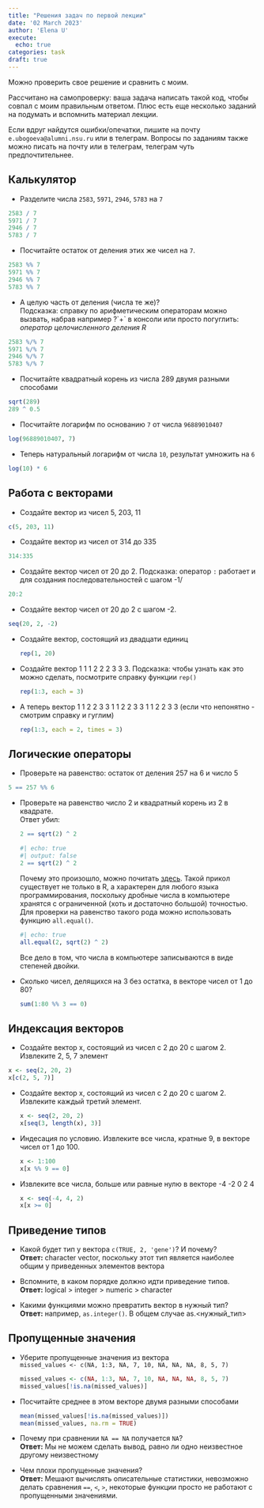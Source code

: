 ```yaml
---
title: "Решения задач по первой лекции"
date: '02 March 2023'
author: 'Elena U'
execute: 
  echo: true
categories: task
draft: true
---
```


Можно проверить свое решение и сравнить с моим.

Рассчитано на самопроверку: ваша задача написать такой код, чтобы совпал с моим правильным ответом. Плюс есть еще несколько заданий на подумать и вспомнить материал лекции.

Если вдруг найдутся ошибки/опечатки, пишите на почту `e.ubogoeva@alumni.nsu.ru` или в телеграм. Вопросы по заданиям также можно писать на почту или в телеграм, телеграм чуть предпочтительнее.

## Калькулятор

-   Разделите числа `2583`, `5971`, `2946`, `5783` на `7`

```r
2583 / 7
5971 / 7
2946 / 7
5783 / 7
```

-   Посчитайте остаток от деления этих же чисел на `7`.

```r
2583 %% 7
5971 %% 7
2946 %% 7
5783 %% 7
```

-   А целую часть от деления (числа те же)?\
    Подсказка: справку по арифметическим операторам можно вызвать, набрав например ?\`+\` в консоли или просто погуглить: *оператор целочисленного деления R*

```r
2583 %/% 7
5971 %/% 7
2946 %/% 7
5783 %/% 7
```

-   Посчитайте квадратный корень из числа 289 двумя разными способами

```r
sqrt(289)
289 ^ 0.5
```

-   Посчитайте логарифм по основанию `7` от числа `96889010407`

```r
log(96889010407, 7)
```

-   Теперь натуральный логарифм от числа `10`, результат умножить на `6`

```r
log(10) * 6
```

## Работа с векторами

-   Создайте вектор из чисел 5, 203, 11

```r
c(5, 203, 11)
```

-   Создайте вектор из чисел от 314 до 335

```r
314:335
```

-   Создайте вектор чисел от 20 до 2. Подсказка: оператор `:` работает и для создания последовательностей с шагом -1/

```r
20:2
```

-   Создайте вектор чисел от 20 до 2 с шагом -2.

```r
seq(20, 2, -2)
```

-   Создайте вектор, состоящий из двадцати единиц

    ```r
    rep(1, 20)
    ```

-   Создайте вектор 1 1 1 2 2 2 3 3 3. Подсказка: чтобы узнать как это можно сделать, посмотрите справку функции `rep()`

    ```r
    rep(1:3, each = 3)
    ```

-   А теперь вектор 1 1 2 2 3 3 1 1 2 2 3 3 1 1 2 2 3 3 (если что непонятно - смотрим справку и гуглим)

    ```r
    rep(1:3, each = 2, times = 3)
    ```

## Логические операторы

-   Проверьте на равенство: остаток от деления 257 на 6 и число 5

```r
5 == 257 %% 6
```

-   Проверьте на равенство число 2 и квадратный корень из 2 в квадрате.\
    Ответ убил:

    ```r
    2 == sqrt(2) ^ 2
    ```

    ```r
    #| echo: true
    #| output: false
    2 == sqrt(2) ^ 2
    ```

    Почему это произошло, можно почитать [здесь](https://cran.r-project.org/doc/FAQ/R-FAQ.html#Why-doesn_0027t-R-think-these-numbers-are-equal_003f). Такой прикол существует не только в R, а характерен для любого языка программирования, поскольку дробные числа в компьютере хранятся с ограниченной (хоть и достаточно большой) точностью. Для проверки на равенство такого рода можно использовать функцию `all.equal()`.

    ```r
    #| echo: true
    all.equal(2, sqrt(2) ^ 2)
    ```

    ::: callout-note
    Все дело в том, что числа в компьютере записываются в виде степеней двойки.
    :::

-   Сколько чисел, делящихся на 3 без остатка, в векторе чисел от 1 до 80?

    ```r
    sum(1:80 %% 3 == 0)
    ```

## Индексация векторов

-   Создайте вектор x, состоящий из чисел с 2 до 20 с шагом 2. Извлеките 2, 5, 7 элемент

```r
x <- seq(2, 20, 2)
x[c(2, 5, 7)]
```

-   Создайте вектор x, состоящий из чисел с 2 до 20 с шагом 2. Извлеките каждый третий элемент.

    ```r
    x <- seq(2, 20, 2)
    x[seq(3, length(x), 3)]
    ```

-   Индесация по условию. Извлеките все числа, кратные 9, в векторе чисел от 1 до 100.

    ```r
    x <- 1:100
    x[x %% 9 == 0]
    ```

-   Извлеките все числа, больше или равные нулю в векторе -4 -2 0 2 4

    ```r
    x <- seq(-4, 4, 2)
    x[x >= 0]
    ```

## Приведение типов

-   Какой будет тип у вектора `c(TRUE, 2, 'gene')`? И почему?\
    **Ответ:** character vector, поскольку этот тип является наиболее общим у приведенных элементов вектора

-   Вспомните, в каком порядке должно идти приведение типов.\
    **Ответ:** logical \> integer \> numeric \> character

-   Какими функциями можно превратить вектор в нужный тип?\
    **Ответ:** например, `as.integer()`. В общем случае as.\<нужный_тип\>

## Пропущенные значения

-   Уберите пропущенные значения из вектора\
    `missed_values <- c(NA, 1:3, NA, 7, 10, NA, NA, NA, 8, 5, 7)`

    ```r
    missed_values <- c(NA, 1:3, NA, 7, 10, NA, NA, NA, 8, 5, 7)
    missed_values[!is.na(missed_values)]
    ```

-   Посчитайте среднее в этом векторе двумя разными способами

    ```r
    mean(missed_values[!is.na(missed_values)])
    mean(missed_values, na.rm = TRUE)
    ```

-   Почему при сравнении `NA == NA` получается `NA`?\
    **Ответ:** Мы не можем сделать вывод, равно ли одно неизвестное другому неизвестному

-   Чем плохи пропущенные значения?\
    **Ответ:** Мешают вычислять описательные статистики, невозможно делать сравнения `==`, `<`, `>`, некоторые функции просто не работают с пропущенными значениями.

